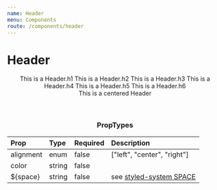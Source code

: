 ```yaml
---
name: Header
menu: Components
route: /components/header
---
```



# Header

<Playground>
  <Header children="Content defined with a prop" />
  <Header.h1>This is a Header.h1</Header.h1>
  <Header.h2>This is a Header.h2</Header.h2>
  <Header.h3>This is a Header.h3</Header.h3>
  <Header.h4>This is a Header.h4</Header.h4>
  <Header.h5>This is a Header.h5</Header.h5>
  <Header.h6>This is a Header.h6</Header.h6>
  <Header alignment="center">This is a centered Header</Header>
</Playground>

### PropTypes

| Prop | Type | Required | Description |
|:-----|:-----|:---------|:------------|
| alignment | enum | false | ["left", "center", "right"] |
| color | string | false | |
| ${space} | string | false | see [styled-system SPACE](https://jxnblk.com/styled-system/#margin--padding) |